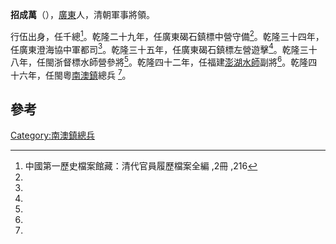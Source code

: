 '''招成萬'''（{{bd|1719年||1784年}}），[[廣東|廣東]]人，清朝軍事將領。

行伍出身，任千總<ref name="#1">中國第一歷史檔案館藏：清代官員履歷檔案全編 ,2冊 ,216</ref>。乾隆二十九年，任廣東碣石鎮標中營守備<ref name="#1"/>。乾隆三十四年，任廣東澄海協中軍都司<ref name="#1"/>。乾隆三十五年，任廣東碣石鎮標左營遊擊<ref name="#1"/>。乾隆三十八年，任閩浙督標水師營參將<ref name="#1"/>。乾隆四十二年，任福建[[澎湖水師|澎湖水師]]副將<ref name="#1"/>。乾隆四十六年，任閩粵[[南澳鎮|南澳鎮]]總兵	<ref name="#1"/>。

==參考==
{{reflist}}
{{清朝人物小作品}}

[[Category:南澳鎮總兵|Category:南澳鎮總兵]]